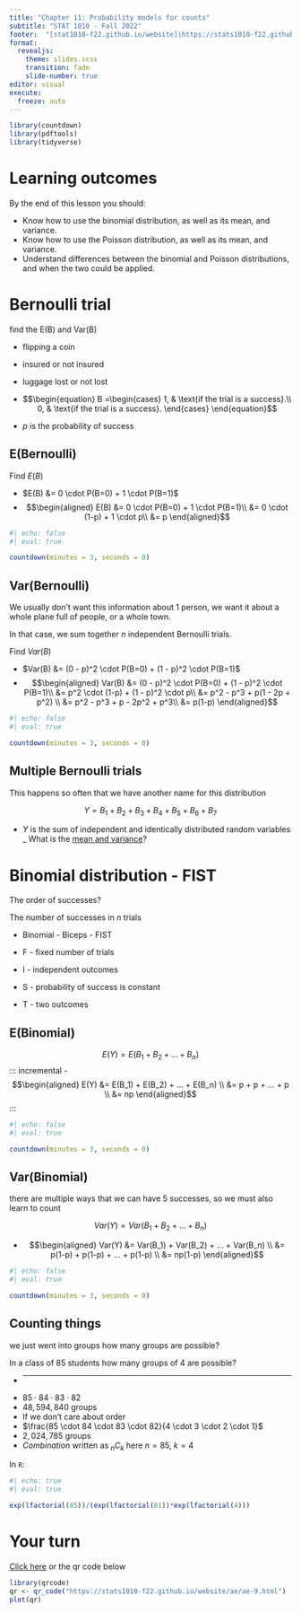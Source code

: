```yaml
---
title: "Chapter 11: Probability models for counts"
subtitle: "STAT 1010 - Fall 2022"
footer:  "[stat1010-f22.github.io/website](https://stats1010-f22.github.io/website/)"
format: 
  revealjs: 
    theme: slides.scss
    transition: fade
    slide-number: true
editor: visual
execute:
  freeze: auto
---
```


```r
library(countdown)
library(pdftools)
library(tidyverse)
```

# Learning outcomes

By the end of this lesson you should:

- Know how to use the binomial distribution, as well as its mean, and variance.
- Know how to use the Poisson distribution, as well as its mean, and variance.
- Understand differences between the binomial and Poisson distributions, and when the two could be applied.


# Bernoulli trial
::: notes
find the E(B) and Var(B)
:::

::: incremental
- flipping a coin
- insured or not insured
- luggage lost or not lost

- $$\begin{equation}
B =\begin{cases}
1, & \text{if the trial is a success}.\\
0, & \text{if the trial is a success}.
\end{cases}
\end{equation}$$
- $p$ is the probability of success
:::

## E(Bernoulli)

Find $E(B)$

::: incremental
- $E(B) &= 0 \cdot P(B=0) + 1 \cdot P(B=1)$
- $$\begin{aligned}
E(B) &= 0 \cdot P(B=0) + 1 \cdot P(B=1)\\
&= 0 \cdot (1-p) + 1 \cdot p\\
&= p
\end{aligned}$$
:::

```r
#| echo: false
#| eval: true

countdown(minutes = 3, seconds = 0)
```



## Var(Bernoulli)
::: notes
We usually don't want this information about 1 person, we want it about a whole plane full of people, or a whole town.

In that case, we sum together $n$ independent Bernoulli trials.
:::

Find $Var(B)$

::: incremental
- $Var(B) &= (0 - p)^2 \cdot P(B=0) + (1 - p)^2 \cdot P(B=1)$
- $$\begin{aligned}
Var(B) &= (0 - p)^2 \cdot P(B=0) + (1 - p)^2 \cdot P(B=1)\\
&= p^2 \cdot (1-p) + (1 - p)^2 \cdot p\\
&= p^2 - p^3 + p(1 - 2p + p^2) \\
&= p^2 - p^3 + p - 2p^2 + p^3\\
&= p(1-p)
\end{aligned}$$
:::

```r
#| echo: false
#| eval: true

countdown(minutes = 3, seconds = 0)
```

## Multiple Bernoulli trials

::: notest
This happens so often that we have another name for this distribution
:::

$$Y = B_1 + B_2 + B_3 + B_4 + B_5 + B_6 + B_7$$

::: incremental
- $Y$ is the sum of independent and identically distributed random variables
_ What is the [mean and variance](https://stats1010-f22.github.io/website/slides/lect_09.html#/addition-rules-for-iid-variables)?
:::


# Binomial distribution - FIST

::: notes
The order of successes?
:::

The number of successes in $n$ trials

::: incremental
- Binomial - Biceps - FIST

- F - fixed number of trials
- I - independent outcomes
- S - probability of success is constant
- T - two outcomes
:::

## E(Binomial) 
$$E(Y) = E(B_1 + B_2 + ... + B_n)$$
::: incremental
- $$\begin{aligned}
E(Y) &= E(B_1) + E(B_2) + ... + E(B_n) \\
&= p + p + ... + p \\
&= np
\end{aligned}$$
:::

```r
#| echo: false
#| eval: true

countdown(minutes = 3, seconds = 0)
```


## Var(Binomial)

::: notes
there are multiple ways that we can have 5 successes, so we must also learn to count
:::

$$Var(Y) = Var(B_1 + B_2 + ... + B_n)$$

::: incremental
- $$\begin{aligned}
Var(Y) &= Var(B_1) + Var(B_2) + ... + Var(B_n) \\
&= p(1-p) + p(1-p) + ... + p(1-p) \\
&= np(1-p)
\end{aligned}$$
:::

```r
#| echo: false
#| eval: true

countdown(minutes = 3, seconds = 0)
```

## Counting things
::: notes
we just went into groups 
how many groups are possible?
:::

In a class of 85 students how many groups of 4 are possible?

::: incremental
- __ __ __ __
- $85 \cdot 84 \cdot 83 \cdot 82$
- $48,594,840$ groups
- If we don't care about order
- $\frac{85 \cdot 84 \cdot 83 \cdot 82}{4 \cdot 3 \cdot 2 \cdot 1}$
- $2,024,785$ groups
- *Combination* written as ${}_{n}C_{k}$ here $n = 85$, $k = 4$
:::

In `R`:
```r
#| echo: true
#| eval: true

exp(lfactorial(85))/(exp(lfactorial(81))*exp(lfactorial(4)))
```

## 



# Your turn

[Click here](https://stats1010-f22.github.io/website/ae/ae-8.html) or the qr code below

```r
library(qrcode)
qr <- qr_code("https://stats1010-f22.github.io/website/ae/ae-9.html")
plot(qr)
```
